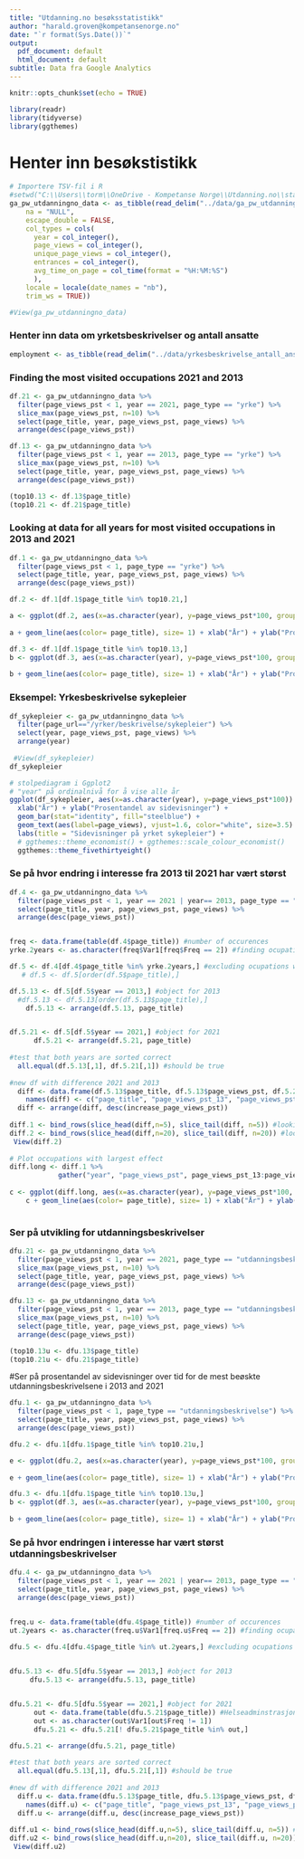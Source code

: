 ```yaml
---
title: "Utdanning.no besøksstatistikk"
author: "harald.groven@kompetansenorge.no"
date: "`r format(Sys.Date())`"
output:
  pdf_document: default
  html_document: default
subtitle: Data fra Google Analytics
---
```


```r
knitr::opts_chunk$set(echo = TRUE)

library(readr)
library(tidyverse)
library(ggthemes)
```

# Henter inn besøkstistikk 

```r
# Importere TSV-fil i R 
#setwd("C:\\Users\\torm\\OneDrive - Kompetanse Norge\\Utdanning.no\\stats_ga_utdanning-main\\data")
ga_pw_utdanningno_data <- as_tibble(read_delim("../data/ga_pw_utdanningno_data.tsv", "\t", 
    na = "NULL",
    escape_double = FALSE, 
    col_types = cols(
      year = col_integer(),
      page_views = col_integer(), 
      unique_page_views = col_integer(),
      entrances = col_integer(), 
      avg_time_on_page = col_time(format = "%H:%M:%S")
      ), 
    locale = locale(date_names = "nb"), 
    trim_ws = TRUE))

#View(ga_pw_utdanningno_data)

```

### Henter inn data om yrketsbeskrivelser og antall ansatte 


```r
employment <- as_tibble(read_delim("../data/yrkesbeskrivelse_antall_ansatte.tsv", "\t"))

```
### Finding the most visited occupations 2021 and 2013

```r

df.21 <- ga_pw_utdanningno_data %>%
  filter(page_views_pst < 1, year == 2021, page_type == "yrke") %>%
  slice_max(page_views_pst, n=10) %>%
  select(page_title, year, page_views_pst, page_views) %>%
  arrange(desc(page_views_pst))

df.13 <- ga_pw_utdanningno_data %>%
  filter(page_views_pst < 1, year == 2013, page_type == "yrke") %>%
  slice_max(page_views_pst, n=10) %>%
  select(page_title, year, page_views_pst, page_views) %>%
  arrange(desc(page_views_pst))

(top10.13 <- df.13$page_title)
(top10.21 <- df.21$page_title)


```


### Looking at data for all years for most visited occupations in 2013 and 2021

```r

df.1 <- ga_pw_utdanningno_data %>%
  filter(page_views_pst < 1, page_type == "yrke") %>%
  select(page_title, year, page_views_pst, page_views) %>%
  arrange(desc(page_views_pst))

df.2 <- df.1[df.1$page_title %in% top10.21,]

a <- ggplot(df.2, aes(x=as.character(year), y=page_views_pst*100, group= page_title)) 
            
a + geom_line(aes(color= page_title), size= 1) + xlab("År") + ylab("Prosentandel av sidevisninger") + labs(color= "Yrke", title="Utvikling til de mest besøkte yrkene i 2021")

df.3 <- df.1[df.1$page_title %in% top10.13,]
b <- ggplot(df.3, aes(x=as.character(year), y=page_views_pst*100, group= page_title)) 
            
b + geom_line(aes(color= page_title), size= 1) + xlab("År") + ylab("Prosentandel av sidevisninger") + labs(color= "Yrke", title="Utvikling til de mest besøkte yrkene i 2013")  


```



### Eksempel: Yrkesbeskrivelse sykepleier

```r
df_sykepleier <- ga_pw_utdanningno_data %>%
  filter(page_url=="/yrker/beskrivelse/sykepleier") %>% 
  select(year, page_views_pst, page_views) %>% 
  arrange(year) 
  
 #View(df_sykepleier)
df_sykepleier
```

```r
# stolpediagram i Ggplot2
# "year" på ordinalnivå for å vise alle år  
ggplot(df_sykepleier, aes(x=as.character(year), y=page_views_pst*100)) +
  xlab("År") + ylab("Prosentandel av sidevisninger") + 
  geom_bar(stat="identity", fill="steelblue") +
  geom_text(aes(label=page_views), vjust=1.6, color="white", size=3.5) +
  labs(title = "Sidevisninger på yrket sykepleier") + 
  # ggthemes::theme_economist() + ggthemes::scale_colour_economist()
  ggthemes::theme_fivethirtyeight()
```


### Se på hvor endring i interesse fra 2013 til 2021 har vært størst

```r

df.4 <- ga_pw_utdanningno_data %>%
  filter(page_views_pst < 1, year == 2021 | year== 2013, page_type == "yrke") %>%
  select(page_title, year, page_views_pst, page_views) %>%
  arrange(desc(page_views_pst))


freq <- data.frame(table(df.4$page_title)) #number of occurences 
yrke.2years <- as.character(freq$Var1[freq$Freq == 2]) #finding ocupations with both years

df.5 <- df.4[df.4$page_title %in% yrke.2years,] #excluding ocupations with only one occurence
   # df.5 <- df.5[order(df.5$page_title),]

df.5.13 <- df.5[df.5$year == 2013,] #object for 2013
  #df.5.13 <- df.5.13[order(df.5.13$page_title),]
    df.5.13 <- arrange(df.5.13, page_title)


df.5.21 <- df.5[df.5$year == 2021,] #object for 2021
      df.5.21 <- arrange(df.5.21, page_title)
      
#test that both years are sorted correct
  all.equal(df.5.13[,1], df.5.21[,1]) #should be true
  
#new df with difference 2021 and 2013
  diff <- data.frame(df.5.13$page_title, df.5.13$page_views_pst, df.5.21$page_views_pst, df.5.21$page_views_pst-df.5.13$page_views_pst) 
    names(diff) <- c("page_title", "page_views_pst_13", "page_views_pst_21", "increase_page_views_pst")
  diff <- arrange(diff, desc(increase_page_views_pst))
      
diff.1 <- bind_rows(slice_head(diff,n=5), slice_tail(diff, n=5)) #looking only at a few
diff.2 <- bind_rows(slice_head(diff,n=20), slice_tail(diff, n=20)) #looking only at some more 
 View(diff.2)
  
# Plot occupations with largest effect
diff.long <- diff.1 %>% 
            gather("year", "page_views_pst", page_views_pst_13:page_views_pst_21)
      
c <- ggplot(diff.long, aes(x=as.character(year), y=page_views_pst*100, group= page_title)) 
    c + geom_line(aes(color= page_title), size= 1) + xlab("År") + ylab("Prosentandel av sidevisninger") + labs(color= "Yrke", title = "Endring i prosentandel sidevisinger til de yrkene m størst endring fra 2013 til 2021")  
                 

```
### Ser på utvikling for utdanningsbeskrivelser

```r

dfu.21 <- ga_pw_utdanningno_data %>%
  filter(page_views_pst < 1, year == 2021, page_type == "utdanningsbeskrivelse") %>%
  slice_max(page_views_pst, n=10) %>%
  select(page_title, year, page_views_pst, page_views) %>%
  arrange(desc(page_views_pst))

dfu.13 <- ga_pw_utdanningno_data %>%
  filter(page_views_pst < 1, year == 2013, page_type == "utdanningsbeskrivelse") %>%
  slice_max(page_views_pst, n=10) %>%
  select(page_title, year, page_views_pst, page_views) %>%
  arrange(desc(page_views_pst))

(top10.13u <- dfu.13$page_title)
(top10.21u <- dfu.21$page_title)

```

#Ser på prosentandel av sidevisninger over tid for de mest beøskte utdanningsbeskrivelsene i 2013 and 2021
```r
dfu.1 <- ga_pw_utdanningno_data %>%
  filter(page_views_pst < 1, page_type == "utdanningsbeskrivelse") %>%
  select(page_title, year, page_views_pst, page_views) %>%
  arrange(desc(page_views_pst))

dfu.2 <- dfu.1[dfu.1$page_title %in% top10.21u,]

e <- ggplot(dfu.2, aes(x=as.character(year), y=page_views_pst*100, group= page_title)) 
            
e + geom_line(aes(color= page_title), size= 1) + xlab("År") + ylab("Prosentandel av sidevisninger") + labs(color= "Utdanningsbeskrivelse", title="Utvikling til de mest besøkte Utdanningsbeskrivelsene i 2021")

dfu.3 <- dfu.1[dfu.1$page_title %in% top10.13u,]
b <- ggplot(df.3, aes(x=as.character(year), y=page_views_pst*100, group= page_title)) 
            
b + geom_line(aes(color= page_title), size= 1) + xlab("År") + ylab("Prosentandel av sidevisninger") + labs(color= "Yrke", title="Utvikling til de mest besøkte Utdanningsbeskrivelsene i 2013")  


```


### Se på hvor endringen i interesse har vært størst utdanningsbeskrivelser

```r

dfu.4 <- ga_pw_utdanningno_data %>%
  filter(page_views_pst < 1, year == 2021 | year== 2013, page_type == "utdanningsbeskrivelse") %>%
  select(page_title, year, page_views_pst, page_views) %>%
  arrange(desc(page_views_pst))


freq.u <- data.frame(table(dfu.4$page_title)) #number of occurences 
ut.2years <- as.character(freq.u$Var1[freq.u$Freq == 2]) #finding ocupations with both years NB: Some education programs have 3 or 4 occurences 

dfu.5 <- dfu.4[dfu.4$page_title %in% ut.2years,] #excluding ocupations with more or less occurences
   

dfu.5.13 <- dfu.5[dfu.5$year == 2013,] #object for 2013
     dfu.5.13 <- arrange(dfu.5.13, page_title)


dfu.5.21 <- dfu.5[dfu.5$year == 2021,] #object for 2021
      out <- data.frame(table(dfu.5.21$page_title)) #Helseadminstrasjon comes twice in 2021
      out <- as.character(out$Var1[out$Freq != 1])
      dfu.5.21 <- dfu.5.21[! dfu.5.21$page_title %in% out,]    

dfu.5.21 <- arrange(dfu.5.21, page_title)
      
#test that both years are sorted correct
  all.equal(dfu.5.13[,1], dfu.5.21[,1]) #should be true
  
#new df with difference 2021 and 2013
  diff.u <- data.frame(dfu.5.13$page_title, dfu.5.13$page_views_pst, dfu.5.21$page_views_pst, dfu.5.21$page_views_pst-dfu.5.13$page_views_pst) 
    names(diff.u) <- c("page_title", "page_views_pst_13", "page_views_pst_21", "increase_page_views_pst")
  diff.u <- arrange(diff.u, desc(increase_page_views_pst))
      
diff.u1 <- bind_rows(slice_head(diff.u,n=5), slice_tail(diff.u, n=5)) #looking only at a few
diff.u2 <- bind_rows(slice_head(diff.u,n=20), slice_tail(diff.u, n=20)) #looking only at some more 
 View(diff.u2)
  
```
